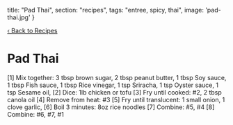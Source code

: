   title: "Pad Thai",
  section: "recipes",
  tags: "entree, spicy, thai",
  image: 'pad-thai.jpg'
}


[‹ Back to Recipes](/recipes)

# Pad Thai

<!-- ![Pad Thai](../../images/food/pad-thai.jpg) -->

<RecipeComponent>
[1] Mix together: 
  3 tbsp brown sugar,
  2 tbsp peanut butter,
  1 tbsp Soy sauce, 
  1 tbsp Fish sauce, 
  1 tbsp Rice vinegar, 
  1 tsp Sriracha, 
  1 tsp Oyster sauce,
  1 tsp Sesame oil,
[2] Dice: 1lb chicken or tofu
[3] Fry until cooked: #2, 2 tbsp canola oil
[4] Remove from heat: #3
[5] Fry until translucent: 1 small onion, 1 clove garlic,
[6] Boil 3 minutes: 8oz rice noodles
[7] Combine: #5, #4
[8] Combine: #6, #7, #1
</RecipeComponent>

